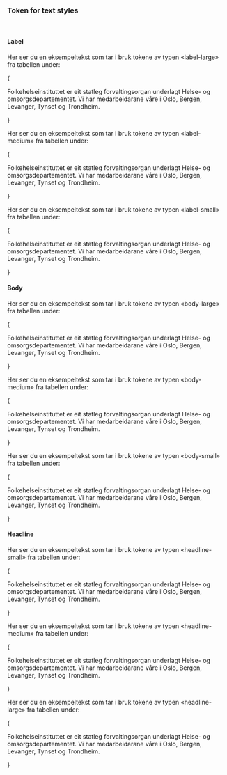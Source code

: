 
<Meta title="Design Tokens/Text styles" />

### Token for text styles

<br/>

#### Label

Her ser du en eksempeltekst som tar i bruk tokene av typen «label-large» fra tabellen under:

{
<div
  style={{
    padding: '.25rem 1rem',
    borderLeft: '4px solid var(--fhi-color-info-surface-default)',
    marginBottom: '1rem',
  }}
>
  <p
    style={{
      fontFamily: 'var( --fhi-font-family-default)',
      fontSize: 'var(--fhi-typography-label-large-font-size)',
      fontWeight: 'var(--fhi-typography-label-large-font-weight)',
      lineHeight: 'var(--fhi-typography-label-large-line-height)',
      letterSpacing: 'var(--fhi-typography-label-large-letter-spacing)',
    }}
  >
    Folkehelseinstituttet er eit statleg forvaltingsorgan underlagt Helse- og
    omsorgsdepartementet. Vi har medarbeidarane våre i Oslo, Bergen, Levanger,
    Tynset og Trondheim.
  </p>
</div>
}

<DesignTokenDocBlock
  categoryName="LabelLargeFontStyle"
  maxHeight={10000}
  viewType="table"
  showValueColumn={false}
  showSearch={false}
/>

Her ser du en eksempeltekst som tar i bruk tokene av typen «label-medium» fra tabellen under:

{
<div
  style={{
    padding: '.25rem 1rem',
    borderLeft: '4px solid var(--fhi-color-info-surface-default)',
    marginBottom: '1rem',
  }}
>
  <p
    style={{
      fontFamily: 'var( --fhi-font-family-default)',
      fontSize: 'var(--fhi-typography-label-medium-font-size)',
      fontWeight: 'var(--fhi-typography-label-medium-font-weight)',
      lineHeight: 'var(--fhi-typography-label-medium-line-height)',
      letterSpacing: 'var(--fhi-typography-label-medium-letter-spacing)',
    }}
  >
    Folkehelseinstituttet er eit statleg forvaltingsorgan underlagt Helse- og
    omsorgsdepartementet. Vi har medarbeidarane våre i Oslo, Bergen, Levanger,
    Tynset og Trondheim.
  </p>
</div>
}

<DesignTokenDocBlock
  categoryName="LabelMediumFontStyle"
  maxHeight={10000}
  viewType="table"
  showValueColumn={false}
  showSearch={false}
/>

Her ser du en eksempeltekst som tar i bruk tokene av typen «label-small» fra tabellen under:

{
<div
  style={{
    padding: '.25rem 1rem',
    borderLeft: '4px solid var(--fhi-color-info-surface-default)',
    marginBottom: '1rem',
  }}
>
  <p
    style={{
      fontFamily: 'var( --fhi-font-family-default)',
      fontSize: 'var(--fhi-typography-label-small-font-size)',
      fontWeight: 'var(--fhi-typography-label-small-font-weight)',
      lineHeight: 'var(--fhi-typography-label-small-line-height)',
      letterSpacing: 'var(--fhi-typography-label-small-letter-spacing)',
    }}
  >
    Folkehelseinstituttet er eit statleg forvaltingsorgan underlagt Helse- og
    omsorgsdepartementet. Vi har medarbeidarane våre i Oslo, Bergen, Levanger,
    Tynset og Trondheim.
  </p>
</div>
}

<DesignTokenDocBlock
  categoryName="LabelSmallFontStyle"
  maxHeight={10000}
  viewType="table"
  showValueColumn={false}
  showSearch={false}
/>


#### Body

Her ser du en eksempeltekst som tar i bruk tokene av typen «body-large» fra tabellen under:

{
<div
  style={{
    padding: '.25rem 1rem',
    borderLeft: '4px solid var(--fhi-color-info-surface-default)',
    marginBottom: '1rem',
  }}
>
  <p
    style={{
      fontFamily: 'var( --fhi-font-family-default)',
      fontSize: 'var(--fhi-typography-body-large-font-size)',
      fontWeight: 'var(--fhi-typography-body-large-font-weight)',
      lineHeight: 'var(--fhi-typography-body-large-line-height)',
      letterSpacing: 'var(--fhi-typography-body-large-letter-spacing)',
    }}
  >
    Folkehelseinstituttet er eit statleg forvaltingsorgan underlagt Helse- og
    omsorgsdepartementet. Vi har medarbeidarane våre i Oslo, Bergen, Levanger,
    Tynset og Trondheim.
  </p>
</div>
}

<DesignTokenDocBlock
  categoryName="BodyLargeFontStyle"
  maxHeight={10000}
  viewType="table"
  showValueColumn={false}
  showSearch={false}
/>

Her ser du en eksempeltekst som tar i bruk tokene av typen «body-medium» fra tabellen under:

{
<div
  style={{
    padding: '.25rem 1rem',
    borderLeft: '4px solid var(--fhi-color-info-surface-default)',
    marginBottom: '1rem',
  }}
>
  <p
    style={{
      fontFamily: 'var( --fhi-font-family-default)',
      fontSize: 'var(--fhi-typography-body-medium-font-size)',
      fontWeight: 'var(--fhi-typography-body-medium-font-weight)',
      lineHeight: 'var(--fhi-typography-body-medium-line-height)',
      letterSpacing: 'var(--fhi-typography-body-medium-letter-spacing)',
    }}
  >
    Folkehelseinstituttet er eit statleg forvaltingsorgan underlagt Helse- og
    omsorgsdepartementet. Vi har medarbeidarane våre i Oslo, Bergen, Levanger,
    Tynset og Trondheim.
  </p>
</div>
}

<DesignTokenDocBlock
  categoryName="BodyMediumFontStyle"
  maxHeight={10000}
  viewType="table"
  showValueColumn={false}
  showSearch={false}
/>

Her ser du en eksempeltekst som tar i bruk tokene av typen «body-small» fra tabellen under:

{
<div
  style={{
    padding: '.25rem 1rem',
    borderLeft: '4px solid var(--fhi-color-info-surface-default)',
    marginBottom: '1rem',
  }}
>
  <p
    style={{
      fontFamily: 'var( --fhi-font-family-default)',
      fontSize: 'var(--fhi-typography-body-small-font-size)',
      fontWeight: 'var(--fhi-typography-body-small-font-weight)',
      lineHeight: 'var(--fhi-typography-body-small-line-height)',
      letterSpacing: 'var(--fhi-typography-body-small-letter-spacing)',
    }}
  >
    Folkehelseinstituttet er eit statleg forvaltingsorgan underlagt Helse- og
    omsorgsdepartementet. Vi har medarbeidarane våre i Oslo, Bergen, Levanger,
    Tynset og Trondheim.
  </p>
</div>
}

<DesignTokenDocBlock
  categoryName="BodySmallFontStyle"
  maxHeight={10000}
  viewType="table"
  showValueColumn={false}
  showSearch={false}
/>

#### Headline

Her ser du en eksempeltekst som tar i bruk tokene av typen «headline-small» fra tabellen under:

{
<div
  style={{
    padding: '.25rem 1rem',
    borderLeft: '4px solid var(--fhi-color-info-surface-default)',
    marginBottom: '1rem',
  }}
>
  <p
    style={{
      fontFamily: 'var( --fhi-font-family-default)',
      fontSize: 'var(--fhi-typography-headline-small-font-size)',
      fontWeight: 'var(--fhi-typography-headline-small-font-weight)',
      lineHeight: 'var(--fhi-typography-headline-small-line-height)',
      letterSpacing: 'var(--fhi-typography-headline-small-letter-spacing)',
    }}
  >
    Folkehelseinstituttet er eit statleg forvaltingsorgan underlagt Helse- og
    omsorgsdepartementet. Vi har medarbeidarane våre i Oslo, Bergen, Levanger,
    Tynset og Trondheim.
  </p>
</div>
}

<DesignTokenDocBlock
  categoryName="HeadlineSmallFontStyle"
  maxHeight={10000}
  viewType="table"
  showValueColumn={false}
  showSearch={false}
/>

Her ser du en eksempeltekst som tar i bruk tokene av typen «headline-medium» fra tabellen under:

{
<div
  style={{
    padding: '.25rem 1rem',
    borderLeft: '4px solid var(--fhi-color-info-surface-default)',
    marginBottom: '1rem',
  }}
>
  <p
    style={{
      fontFamily: 'var( --fhi-font-family-default)',
      fontSize: 'var(--fhi-typography-headline-medium-font-size)',
      fontWeight: 'var(--fhi-typography-headline-medium-font-weight)',
      lineHeight: 'var(--fhi-typography-headline-medium-line-height)',
      letterSpacing: 'var(--fhi-typography-headline-medium-letter-spacing)',
    }}
  >
    Folkehelseinstituttet er eit statleg forvaltingsorgan underlagt Helse- og
    omsorgsdepartementet. Vi har medarbeidarane våre i Oslo, Bergen, Levanger,
    Tynset og Trondheim.
  </p>
</div>
}

<DesignTokenDocBlock
  categoryName="HeadlineMediumFontStyle"
  maxHeight={10000}
  viewType="table"
  showValueColumn={false}
  showSearch={false}
/>

Her ser du en eksempeltekst som tar i bruk tokene av typen «headline-large» fra tabellen under:

{
<div
  style={{
    padding: '.25rem 1rem',
    borderLeft: '4px solid var(--fhi-color-info-surface-default)',
    marginBottom: '1rem',
  }}
>
  <p
    style={{
      fontFamily: 'var( --fhi-font-family-default)',
      fontSize: 'var(--fhi-typography-headline-large-font-size)',
      fontWeight: 'var(--fhi-typography-headline-large-font-weight)',
      lineHeight: 'var(--fhi-typography-headline-large-line-height)',
      letterSpacing: 'var(--fhi-typography-headline-large-letter-spacing)',
    }}
  >
    Folkehelseinstituttet er eit statleg forvaltingsorgan underlagt Helse- og
    omsorgsdepartementet. Vi har medarbeidarane våre i Oslo, Bergen, Levanger,
    Tynset og Trondheim.
  </p>
</div>
}

<DesignTokenDocBlock
  categoryName="HeadlineLargeFontStyle"
  maxHeight={10000}
  viewType="table"
  showValueColumn={false}
  showSearch={false}
/>